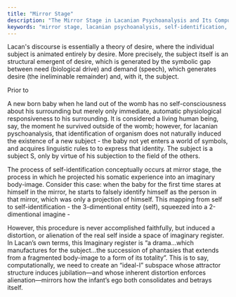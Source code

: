 ```yaml
---
title: "Mirror Stage"
description: "The Mirror Stage in Lacanian Psychoanalysis and Its Computational Implications"
keywords: "mirror stage, lacanian psychoanalysis, self-identification, subject formation, ego development"
---
```


Lacan's discourse is essentially a theory of desire, where the individual subject is animated entirely by desire. More precisely, the subject itself is an structural emergent of desire, which is generated by the symbolic gap between need (biological drive) and demand (speech), which generates desire (the ineliminable remainder) and, with it, the subject.

Prior to

A new born baby when he land out of the womb has no self-consciousness about his surrounding but merely only immediate, automatic physiological responsiveness to his surrounding. It is considered a living human being, say, the moment he survived outside of the womb; however, for lacanian pyschoanalysis, that identification of organism does not naturally induced the existence of a new subject - the baby not yet enters a world of symbols, and acquires linguistic rules to to express that identity. The subject is a subject S, only by virtue of his subjection to the field of the others.

The process of self-identification conceptually occurs at mirror stage, the process in which he projected his somatic experience into an imaginary body-image. Consider this case: when the baby for the first time stares at himself in the mirror, he starts to falsely identify himself as the person in that mirror, which was only a projection of himself. This mapping from self to self-identification - the 3-dimentional entity (self), squeezed into a 2-dimentional imagine -

However, this procedure is never accomplished faithfully, but induced a distortion, or alienation of the real self inside a space of imaginary register. In Lacan’s own terms, this Imaginary register is “a drama…which manufactures for the subject…the succession of phantasies that extends from a fragmented body-image to a form of its totality”. This is to say, computationally, we need to create an “ideal-I” subspace whose attractor structure induces jubilation—and whose inherent distortion enforces alienation—mirrors how the infant’s ego both consolidates and betrays itself.